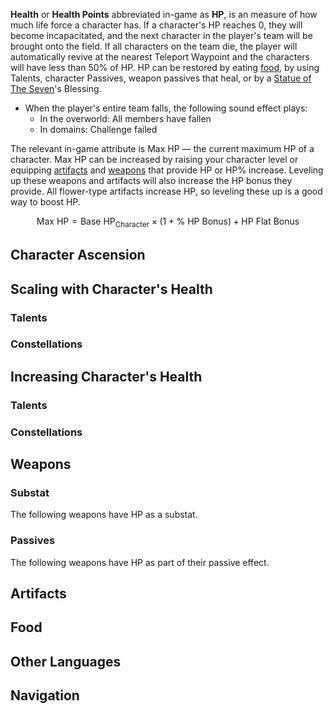 {{See also|Healing}}
{{CustomTabs
|tab1     = Overview
|tab2     = HP Loss
}}
{{Terminology Infobox
|image        = Icon Attribute Health.png
|type         = Attributes
|type2        = Combat
|type3        = Game Systems
}}
'''Health''' or '''Health Points''' abbreviated in-game as '''HP''', is an {{w|integer}} measure of how much life force a character has. If a character's HP reaches 0, they will become incapacitated, and the next character in the player's team will be brought onto the field. If all characters on the team die, the player will automatically revive at the nearest Teleport Waypoint and the characters will have less than 50% of HP. HP can be restored by eating [[food]], by using Talents, character Passives, weapon passives that heal, or by a [[Statue of The Seven]]'s Blessing.

* When the player's entire team falls, the following sound effect plays:
** In the overworld: {{A|Player Death SFX.ogg}} All members have fallen
** In domains: Challenge failed

The relevant in-game attribute is Max HP &mdash; the current maximum HP of a character. Max HP can be increased by raising your character level or equipping [[artifacts]] and [[weapons]] that provide HP or HP% increase. Leveling up these weapons and artifacts will also increase the HP bonus they provide. All flower-type artifacts increase HP, so leveling these up is a good way to boost HP.

:<math>\text{Max HP} = \text{Base HP}_\text{Character} \times (1 + \% \text{ HP Bonus}) + \text{HP Flat Bonus}</math>

==Character Ascension==
{{Characters by Ascension Stat Table|HP}}

==Scaling with Character's Health==
===Talents===
{{Talents by Category Table|HP Scaling Talents}}

===Constellations===
{{Constellations by Category Table|HP Scaling Constellations}}

==Increasing Character's Health==
===Talents===
{{Talents by Category Table|HP Increase Talents}}

===Constellations===
{{Constellations by Category Table|HP Increase Constellations}}

==Weapons==
===Substat===
The following weapons have HP as a substat.
{{Weapons by Category Table|HP Substat Weapons}}

===Passives===
The following weapons have HP as part of their passive effect.
{{Weapons by Category Table|HP Passive Weapons}}

==Artifacts==
{{Artifacts by Category Table|HP Increase Artifacts}}

==Food==
{{Food by Category Table|HP Increase Dishes}}

==Other Languages==
{{Other Languages
|en       = {{tt|HP|Health Points}}
|zhs      = 生命值
|zhs_rm   = Shēngmìng-zhí
|zht      = 生命值
|zht_rm   = Shēngmìng-zhí
|zh_tl    = Life Points
|ja       = HP
|ko       = HP
|es       = Vida
|es_tl    = Life
|fr       = {{tt|PV|Point de vie}}
|fr_tl    = {{tt|LP|Life Points}}
|ru       = HP
|th       = พลังชีวิต (HP)
|th_rm    = Phlang Chiwit (HP)
|th_tl    = Health Power (HP)
|vi       = HP
|de       = {{tt|LP|Lebenspunkte}}
|de_tl    = {{tt|LP|Life Points}}
|id       = HP
|pt       = Vida
|pt_tl    = 
}}

==Navigation==
{{Attribute Navbox}}